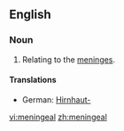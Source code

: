 ==English==
===Noun===
{{en-adj|-}}

#{{anatomy}}Relating to the [[meninges]].

====Translations====
{{trans-top|relating to the meninges}}
*German: [[Hirnhaut|Hirnhaut-]]
{{trans-mid}}
{{trans-bottom}}

[[vi:meningeal]]
[[zh:meningeal]]